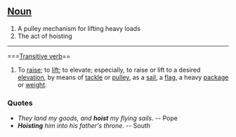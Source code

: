 =={{En}}==

== [[Noun]] ==
# A pulley mechanism for lifting heavy loads
# The act of hoisting

----

===[[Transitive verb]]==
# To [[raise]]; to [[lift]]; to elevate; especially, to raise or lift to a desired [[elevation]], by means of [[tackle]] or [[pulley]], as a [[sail]], a [[flag]], a heavy [[package]] or [[weight]].

===Quotes===
* ''They land my goods, and '''hoist''' my flying sails''. -- Pope
* '''''Hoisting''' him into his father's throne''. -- South